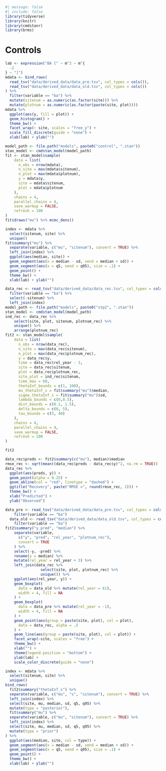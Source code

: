 ```r
#| message: false
#| include: false
library(tidyverse)
library(knitr)
library(cmdstanr)
library(brms)
```

# Controls

```r
lab <- expression("BA [" ~ m^2 ~ m^{
  -2
} ~ "]")
mdata <- bind_rows(
  read_tsv("data/derived_data/data_pre.tsv", col_types = cols()),
  read_tsv("data/derived_data/data_old.tsv", col_types = cols())
) %>%
  filter(variable == "ba") %>% 
  mutate(sitenum = as.numeric(as.factor(site))) %>% 
  mutate(plotnum = as.numeric(as.factor(paste(site, plot))))
mdata %>% 
  ggplot(aes(y, fill = plot)) +
  geom_histogram() +
  theme_bw() +
  facet_wrap(~ site, scales = "free_y") +
  scale_fill_discrete(guide = "none") +
  xlab(lab) + ylab("")
```

```r
model_path <- file.path("models", paste0("control", ".stan"))
stan_model <- cmdstan_model(model_path)
fit <- stan_model$sample(
    data = list(
      n_obs = nrow(mdata),
      n_site = max(mdata$sitenum),
      n_plot = max(mdata$plotnum),
      y = mdata$y,
      site = mdata$sitenum,
      plot = mdata$plotnum
    ),
    chains = 4,
    parallel_chains = 4,
    save_warmup = FALSE,
    refresh = 100
)
fit$draws("mu") %>% mcmc_dens()
```

```r
index <- mdata %>% 
  select(sitenum, site) %>% 
  unique()
fit$summary("mu") %>% 
  separate(variable, c("mu", "sitenum"), convert = TRUE) %>% 
  left_join(index) %>% 
  ggplot(aes(median, site)) +
  geom_segment(aes(x = median - sd, xend = median + sd)) +
  geom_segment(aes(x = q5, xend = q95), size = .1) +
  geom_point() +
  theme_bw() +
  xlab(lab) + ylab("")
```

```r
data_rec <- read_tsv("data/derived_data/data_rec.tsv", col_types = cols()) %>%
  filter(variable == "ba") %>% 
  select(-sitenum) %>% 
  left_join(index)
model_path <- file.path("models", paste0("stp2", ".stan"))
stan_model <- cmdstan_model(model_path)
ind_rec <- data_rec %>%
    select(site, plot, sitenum, plotnum_rec) %>%
    unique() %>%
    arrange(plotnum_rec)
fit2 <- stan_model$sample(
    data = list(
      n_obs = nrow(data_rec),
      n_site = max(data_rec$sitenum),
      n_plot = max(data_rec$plotnum_rec),
      y = data_rec$y,
      time = data_rec$rel_year - 3,
      site = data_rec$sitenum,
      plot = data_rec$plotnum_rec,
      site_plot = ind_rec$sitenum,
      time_max = 60,
      thetaInf_bounds = c(1, 100),
      mu_thetaInf_s = fit$summary("mu")$median,
      sigma_thetaInf_s = fit$summary("mu")$sd,
      lambda_bounds = c(0,0.5),
      dist_bounds = c(0.1, 1.5),
      delta_bounds = c(0, 5),
      tau_bounds = c(5, 40)
    ),
    chains = 4,
    parallel_chains = 4,
    save_warmup = FALSE,
    refresh = 100
)
```

```r
fit2
```

```r
data_rec$preds <- fit2$summary(c("mu"), median)$median
rmse_rec <- sqrt(mean((data_rec$preds - data_rec$y)^2, na.rm = TRUE))
data_rec %>%
  ggplot(aes(preds, y)) +
  geom_point(alpha = 0.25) +
  geom_abline(col = "red", linetype = "dashed") +
  ggtitle("Recovery", paste("RMSE =", round(rmse_rec, 2))) +
  theme_bw() +
  xlab("Predicted") +
  ylab("Observed")
```

```r
data_pre <- read_tsv("data/derived_data/data_pre.tsv", col_types = cols()) %>%
    filter(variable == "ba")
  data_old <- read_tsv("data/derived_data/data_old.tsv", col_types = cols()) %>%
    filter(variable == "ba")
fit2$summary("y_pred", "median") %>%
    separate(variable,
      c("y", "pred", "rel_year", "plotnum_rec"),
      convert = TRUE
    ) %>%
    select(-y, -pred) %>%
    rename(y = median) %>%
    mutate(rel_year = rel_year + 3) %>%
    left_join(data_rec %>%
                select(site, plot, plotnum_rec) %>%
                unique()) %>%
    ggplot(aes(rel_year, y)) +
    geom_boxplot(
      data = data_old %>% mutate(rel_year = 61),
      width = 4, fill = NA
    ) +
    geom_boxplot(
      data = data_pre %>% mutate(rel_year = -1),
      width = 4, fill = NA
    ) +
    geom_point(aes(group = paste(site, plot), col = plot),
      data = data_rec, alpha = .5
    ) +
    geom_line(aes(group = paste(site, plot), col = plot)) +
    facet_wrap(~site, scales = "free") +
    theme_bw() +
    xlab("") +
    theme(legend.position = "bottom") +
    ylab(lab) +
    scale_color_discrete(guide = "none")
```

```r
index <- mdata %>% 
  select(sitenum, site) %>% 
  unique()
bind_rows(
  fit2$summary("thetaInf_s") %>% 
  separate(variable, c("mu", "s", "sitenum"), convert = TRUE) %>% 
  left_join(index) %>%
  select(site, mu, median, sd, q5, q95) %>% 
  mutate(type = "posterior"),
  fit$summary("mu") %>% 
  separate(variable, c("mu", "sitenum"), convert = TRUE) %>% 
  left_join(index) %>%
  select(site, mu, median, sd, q5, q95) %>% 
  mutate(type = "prior")
) %>% 
  ggplot(aes(median, site, col = type)) +
  geom_segment(aes(x = median - sd, xend = median + sd)) +
  geom_segment(aes(x = q5, xend = q95), size = .1) +
  geom_point() +
  theme_bw() +
  xlab(lab) + ylab("")
```
